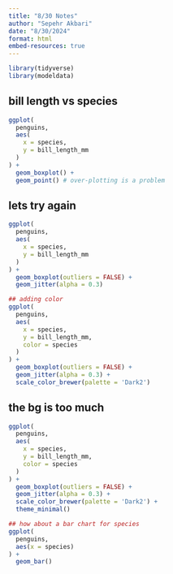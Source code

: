 ```yaml
---
title: "8/30 Notes"
author: "Sepehr Akbari"
date: "8/30/2024"
format: html
embed-resources: true
---
```

```r
library(tidyverse)
library(modeldata)
```

## bill length vs species
```r
ggplot(
  penguins,
  aes(
    x = species,
    y = bill_length_mm
  )
) +
  geom_boxplot() +
  geom_point() # over-plotting is a problem
```

## lets try again
```r
ggplot(
  penguins,
  aes(
    x = species,
    y = bill_length_mm
  )
) +
  geom_boxplot(outliers = FALSE) +
  geom_jitter(alpha = 0.3)

## adding color
ggplot(
  penguins,
  aes(
    x = species,
    y = bill_length_mm,
    color = species
  )
) +
  geom_boxplot(outliers = FALSE) +
  geom_jitter(alpha = 0.3) +
  scale_color_brewer(palette = 'Dark2')
```

## the bg is too much
```r
ggplot(
  penguins,
  aes(
    x = species,
    y = bill_length_mm,
    color = species
  )
) +
  geom_boxplot(outliers = FALSE) +
  geom_jitter(alpha = 0.3) +
  scale_color_brewer(palette = 'Dark2') +
  theme_minimal()

## how about a bar chart for species
ggplot(
  penguins,
  aes(x = species)
) +
  geom_bar()
```
